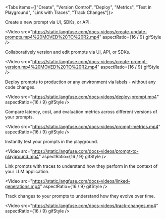
<Tabs items={["Create", "Version Control", "Deploy", "Metrics", "Test in Playground", "Link with Traces", "Track Changes"]}>

<Tab>

Create a new prompt via UI, SDKs, or API.

<Video
  src="https://static.langfuse.com/docs-videos/create-update-prompts.mp4%20MOVED%20TO%20R2.mp4"
  aspectRatio={16 / 9}
  gifStyle
/>

</Tab>

<Tab>

Collaboratively version and edit prompts via UI, API, or SDKs.

<Video
  src="https://static.langfuse.com/docs-videos/create-prompt-version.mp4%20MOVED%20TO%20R2.mp4"
  aspectRatio={16 / 9}
  gifStyle
/>

</Tab>
<Tab>

Deploy prompts to production or any environment via labels - without any code changes.

<Video
  src="https://static.langfuse.com/docs-videos/deploy-prompt.mp4"
  aspectRatio={16 / 9}
  gifStyle
/>

</Tab>
<Tab>

Compare latency, cost, and evaluation metrics across different versions of your prompts.

<Video
  src="https://static.langfuse.com/docs-videos/prompt-metrics.mp4"
  aspectRatio={16 / 9}
  gifStyle
/>

</Tab>
<Tab>

Instantly test your prompts in the playground.

<Video
  src="https://static.langfuse.com/docs-videos/prompt-to-playground.mp4"
  aspectRatio={16 / 9}
  gifStyle
/>

</Tab>
<Tab>

Link prompts with traces to understand how they perform in the context of your LLM application.

<Video
  src="https://static.langfuse.com/docs-videos/linked-generations.mp4"
  aspectRatio={16 / 9}
  gifStyle
/>
</Tab>
<Tab>

Track changes to your prompts to understand how they evolve over time.

<Video
  src="https://static.langfuse.com/docs-videos/track-changes.mp4"
  aspectRatio={16 / 9}
  gifStyle
/>

</Tab>
</Tabs>
